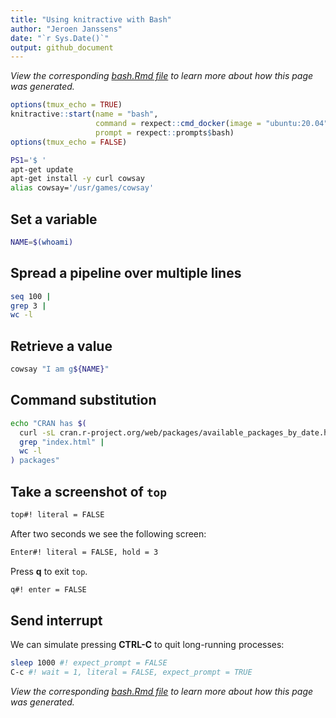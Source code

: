 ```yaml
---
title: "Using knitractive with Bash"
author: "Jeroen Janssens"
date: "`r Sys.Date()`"
output: github_document
---
```


*View the corresponding [bash.Rmd file](https://raw.githubusercontent.com/datascienceworkshops/knitractive/master/vignettes/examples/bash.Rmd) to learn more about how this page was generated.*

```r
options(tmux_echo = TRUE)
knitractive::start(name = "bash",
                   command = rexpect::cmd_docker(image = "ubuntu:20.04"),
                   prompt = rexpect::prompts$bash)
options(tmux_echo = FALSE)
```

```bash
PS1='$ '
apt-get update
apt-get install -y curl cowsay
alias cowsay='/usr/games/cowsay'
```

## Set a variable

```bash
NAME=$(whoami)
```

## Spread a pipeline over multiple lines

```bash
seq 100 |
grep 3 |
wc -l
```

## Retrieve a value

```bash
cowsay "I am g${NAME}"
```

## Command substitution

```bash
echo "CRAN has $(
  curl -sL cran.r-project.org/web/packages/available_packages_by_date.html |
  grep "index.html" |
  wc -l
) packages"
```

## Take a screenshot of `top`

```bash
top#! literal = FALSE
```

After two seconds we see the following screen:

```bash
Enter#! literal = FALSE, hold = 3
```

Press **q** to exit `top`. 

```bash
q#! enter = FALSE
```

## Send interrupt 

We can simulate pressing **CTRL-C** to quit long-running processes:

```bash
sleep 1000 #! expect_prompt = FALSE
C-c #! wait = 1, literal = FALSE, expect_prompt = TRUE
```

*View the corresponding [bash.Rmd file](https://raw.githubusercontent.com/datascienceworkshops/knitractive/master/vignettes/examples/bash.Rmd) to learn more about how this page was generated.*
